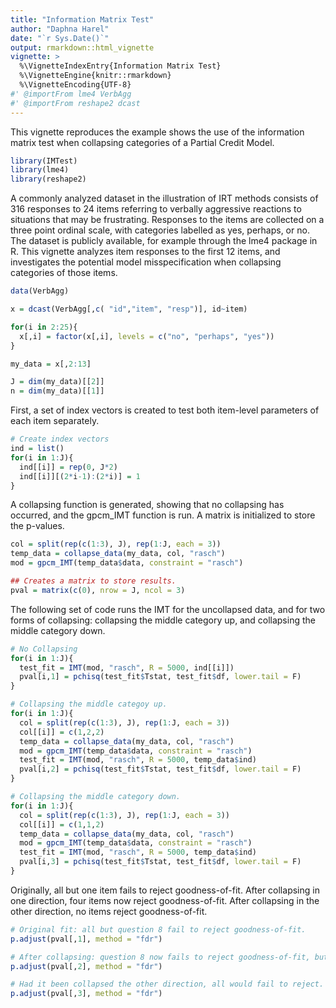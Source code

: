 ```yaml
---
title: "Information Matrix Test"
author: "Daphna Harel"
date: "`r Sys.Date()`"
output: rmarkdown::html_vignette
vignette: >
  %\VignetteIndexEntry{Information Matrix Test}
  %\VignetteEngine{knitr::rmarkdown}
  %\VignetteEncoding{UTF-8}
#' @importFrom lme4 VerbAgg
#' @importFrom reshape2 dcast
---
```


This vignette reproduces the example shows the use of the information matrix test when collapsing categories of a Partial Credit Model.

```r
library(IMTest)
library(lme4)
library(reshape2)
```

A commonly analyzed dataset in the illustration of IRT methods consists of 316 responses to 24 items referring to verbally aggressive reactions to situations that may be frustrating. Responses to the items are collected on a three point ordinal scale, with categories labelled as yes, perhaps, or no. The dataset is publicly available, for example through the lme4 package in R. This vignette analyzes item responses to the first 12 items, and investigates the potential model misspecification when collapsing categories of those items.

```r

data(VerbAgg)

x = dcast(VerbAgg[,c( "id","item", "resp")], id~item)

for(i in 2:25){
  x[,i] = factor(x[,i], levels = c("no", "perhaps", "yes"))
}

my_data = x[,2:13]

J = dim(my_data)[[2]]
n = dim(my_data)[[1]]
```

First, a set of index vectors is created to test both item-level parameters of each item separately. 
```r

# Create index vectors
ind = list()
for(i in 1:J){
  ind[[i]] = rep(0, J*2)
  ind[[i]][(2*i-1):(2*i)] = 1
}
```

A collapsing function is generated, showing that no collapsing has occurred, and the gpcm_IMT function is run. A matrix is initialized to store the p-values.

```r
col = split(rep(c(1:3), J), rep(1:J, each = 3))
temp_data = collapse_data(my_data, col, "rasch")
mod = gpcm_IMT(temp_data$data, constraint = "rasch")

## Creates a matrix to store results.
pval = matrix(c(0), nrow = J, ncol = 3)

```

The following set of code runs the IMT for the uncollapsed data, and for two forms of collapsing: collapsing the middle category up, and collapsing the middle category down. 
```r
# No Collapsing
for(i in 1:J){
  test_fit = IMT(mod, "rasch", R = 5000, ind[[i]])
  pval[i,1] = pchisq(test_fit$Tstat, test_fit$df, lower.tail = F)
}

# Collapsing the middle categoy up.
for(i in 1:J){
  col = split(rep(c(1:3), J), rep(1:J, each = 3))
  col[[i]] = c(1,2,2)
  temp_data = collapse_data(my_data, col, "rasch")
  mod = gpcm_IMT(temp_data$data, constraint = "rasch")
  test_fit = IMT(mod, "rasch", R = 5000, temp_data$ind)
  pval[i,2] = pchisq(test_fit$Tstat, test_fit$df, lower.tail = F)
}

# Collapsing the middle category down.
for(i in 1:J){
  col = split(rep(c(1:3), J), rep(1:J, each = 3))
  col[[i]] = c(1,1,2)
  temp_data = collapse_data(my_data, col, "rasch")
  mod = gpcm_IMT(temp_data$data, constraint = "rasch")
  test_fit = IMT(mod, "rasch", R = 5000, temp_data$ind)
  pval[i,3] = pchisq(test_fit$Tstat, test_fit$df, lower.tail = F)
}
```

Originally, all but one item fails to reject goodness-of-fit. After collapsing in one direction, four items now reject goodness-of-fit. After collapsing in the other direction, no items reject goodness-of-fit.
```r
# Original fit: all but question 8 fail to reject goodness-of-fit.
p.adjust(pval[,1], method = "fdr")

# After collapsing: question 8 now fails to reject goodness-of-fit, but 4 other questions reject.
p.adjust(pval[,2], method = "fdr")

# Had it been collapsed the other direction, all would fail to reject.
p.adjust(pval[,3], method = "fdr")

```

